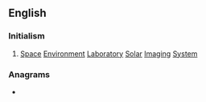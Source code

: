 ==English==

===Initialism===
{{rfc-header|en|Initialism}}
{{head|en|initialism}}

# [[space|Space]] [[environment|Environment]] [[laboratory|Laboratory]] [[solar|Solar]] [[imaging|Imaging]] [[system|System]]

===Anagrams===
* {{anagrams|en|a=eilsss|Sissel|lisses|sisels}}
